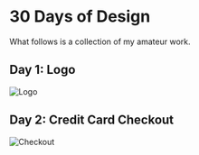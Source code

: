 # 30 Days of Design

What follows is a collection of my amateur work.

## Day 1: Logo

![Logo](/designs/30days/30days_1.png)

## Day 2: Credit Card Checkout

![Checkout](/designs/30days/30days_2.png)
